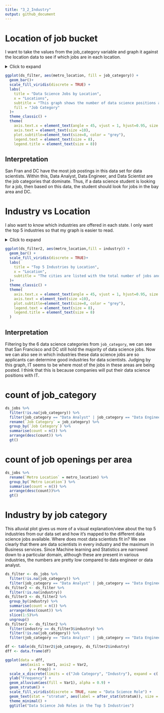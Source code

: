 ```yaml
---
title: "3_2_Industry"
output: github_document
---
```


# Location of job bucket

I want to take the values from the job_category variable and graph it against the location data to see if which jobs are in each location.

<details>
  <summary>Click to expand</summary>
# Load Data

```r
library(tidyverse)
library(readr)
library(viridis)
library(gt)
library(ggplot2)
library(viridis)
library(ggalluvial)
library(ggfittext)
#setwd("C:/Users/Matt Flaherty/Documents/Projects/eda20-team4-project")
#ds_jobs <- read_csv("Data Cleaning/ds_jobs.csv")
```

# Job Bucket vs location

Filter by only DS jobs. There are a few other scientist jobs right now. Also take out the NAs 

```r
ds_filter <- ds_jobs %>%
  filter(!is.na(job_category)) %>%
  filter(job_category == "Data Analyst" | job_category == "Data Engineer" | job_category == "Data Scientist" | job_category == "Machine Learning Engineer" | job_category == "Statistician" | job_category == "Other Analyst")
```

</details>
```r
ggplot(ds_filter, aes(metro_location, fill = job_category)) +
  geom_bar()+
  scale_fill_viridis(discrete = TRUE) +
  labs(
    title = "Data Science Jobs by Location",
    x = "Locations",
    subtitle = "This graph shows the number of data science positions available in each city.",
    fill = "Job Category"
  )+
  theme_classic() +
  theme(
    axis.text.x = element_text(angle = 45, vjust = 1, hjust=0.95, size = 8),
    axis.text = element_text(size =10),
    plot.subtitle=element_text(size=8, color = "grey"),
    legend.text = element_text(size = 8),
    legend.title = element_text(size = 8)) 
```

## Interpretation

San Fran and DC have the most job postings in this data set for data scientists. Within this, Data Analyst, Data Engineer, and Data Scientist are the job categories that dominate. Thus, if a data science student is looking for a job, then based on this data, the student should look for jobs in the bay area and DC.

# Industry vs Location

I also want to know which industries are offered in each state. I only want the top 5 industries so that my graph is easier to read.

<details>
  <summary>Click to expand</summary>
```r
ds_filter2 <- ds_filter %>%
  filter(!is.na(industry))
ds_filter3 <- ds_filter2 %>%
  group_by(industry) %>%
  summarise(count = n()) %>%
  arrange(desc(count)) %>%
  slice(1:5)%>%
  ungroup()
ds_filter2 <- ds_filter2 %>%
  filter(industry == ds_filter3$industry)
```

</details>
```r
ggplot(ds_filter2, aes(metro_location,fill = industry)) +
  geom_bar() +
  scale_fill_viridis(discrete = TRUE)+
  labs(
    title = "Top 5 Industries by Location",
    x = "Location",
    subtitle = "The cities are listed with the total number of jobs and it is colored by the industry"
  )+
  theme_classic() +
  theme(
    axis.text.x = element_text(angle = 45, vjust = 1, hjust=0.95, size = 8),
    axis.text = element_text(size =10),
    plot.subtitle=element_text(size=8, color = "grey"),
    legend.text = element_text(size = 8),
    legend.title = element_text(size = 8)
  )
```

## Interpretation

Filtering by the 6 data science categories from `job_category`, we can see that San Francisco and DC still hold the majority of data science jobs. Now we can also see in which industries these data science jobs are so applicants can determine good industries for data scientists. Judging by this graph, IT seems to be where most of the jobs in these areas are being posted. I think that this is because companies will put their data science positions with IT.

# count of job_category

```r
ds_jobs %>%
  filter(!is.na(job_category)) %>%
  filter(job_category == "Data Analyst" | job_category == "Data Engineer" | job_category == "Data Scientist" | job_category == "Machine Learning Engineer" | job_category == "Statistician" | job_category == "Other Analyst") %>%
  rename(`Job Category` = job_category) %>%
  group_by(`Job Category`) %>%
  summarise(count = n()) %>%
  arrange(desc(count)) %>%
  gt()
```

# count of job openings per area

```r
ds_jobs %>%
  rename(`Metro Location` = metro_location) %>%
  group_by(`Metro Location`) %>%
  summarise(count = n()) %>%
  arrange(desc(count))%>%
  gt()
```


# Industry by job category
This alluvial plot gives us more of a visual explanation/view about the top 5 industries from our data set and how it’s mapped to the different data science jobs available. Where does most data scientists fit in? We see clearly that there are data scientists in every industry and the maximum in Business services. Since Machine learning and Statistics are narrowed down to a particular domain, although these are present in various industries, the numbers are pretty low compared to data engineer or data analyst.

```R
ds_filter <- ds_jobs %>%
  filter(!is.na(job_category)) %>%
  filter(job_category == "Data Analyst" | job_category == "Data Engineer" | job_category == "Data Scientist" | job_category == "Machine Learning Engineer" | job_category == "Statistician" | job_category == "Other Analyst")
ds_filter2 <- ds_filter %>%
  filter(!is.na(industry))
ds_filter3 <- ds_filter2 %>%
  group_by(industry) %>%
  summarise(count = n()) %>%
  arrange(desc(count)) %>%
  slice(1:5)%>%
  ungroup()
ds_filter2 <- ds_filter2 %>%
  filter(industry == ds_filter3$industry) %>%
  filter(!is.na(job_category)) %>%
  filter(job_category == "Data Analyst" | job_category == "Data Engineer" | job_category == "Data Scientist" | job_category == "Machine Learning Engineer" | job_category == "Statistician")

df <- table(ds_filter2$job_category, ds_filter2$industry)
dff <- data.frame(df)

ggplot(data = dff,
       aes(axis1 = Var1, axis2 = Var2,
           y = Freq)) +
  scale_x_discrete(limits = c("Job Category", "Industry"), expand = c(.2, .05)) +
  ylab("Frequency") +
  geom_alluvium(aes(fill = Var1), alpha = 0.9) +
  geom_stratum() +
  scale_fill_viridis(discrete = TRUE, name = "Data Science Role") +
  geom_text(stat = "stratum", aes(label = after_stat(stratum)), size = 2) +
  theme_minimal() +
  ggtitle("Data Science Job Roles in the Top 5 Industries")
```
